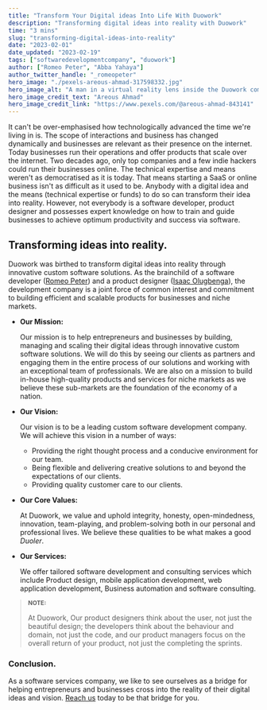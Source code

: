 ```yaml
---
title: "Transform Your Digital ideas Into Life With Duowork"
description: "Transforming digital ideas into reality with Duowork"
time: "3 mins"
slug: "transforming-digital-ideas-into-reality"
date: "2023-02-01"
date_updated: "2023-02-19"
tags: ["softwaredevelopmentcompany", "duowork"]
author: ["Romeo Peter", "Abba Yahaya"]
author_twitter_handle: "_romeopeter"
hero_image: "./pexels-areous-ahmad-317598332.jpg"
hero_image_alt: "A man in a virtual reality lens inside the Duowork company logo"
hero_image_credit_text: "Areous Ahmad"
hero_image_credit_link: "https://www.pexels.com/@areous-ahmad-843141"
---
```



It can't be over-emphasised how technologically advanced the time we're living in is. The scope of interactions and business has changed dynamically and businesses are relevant as their presence on the internet. Today businesses run their operations and offer products that scale over the internet. Two decades ago, only top companies and a few indie hackers could run their businesses online. The technical expertise and means weren't as democratised as it is today. That means starting a SaaS or online business isn't as difficult as it used to be. Anybody with a digital idea and the means (technical expertise or funds) to do so can transform their idea into reality. However, not everybody is a software developer, product designer and possesses expert knowledge on how to train and guide businesses to achieve optimum productivity and success via software.

## Transforming ideas into <span className="underline-color-green-light">reality</span>.

Duowork was birthed to transform digital ideas into reality through innovative custom software solutions. As the brainchild of a software developer (<a href="https://twitter.com/_romeopeter" rel="noopener">Romeo Peter</a>) and a product designer (<a href="https://twitter.com/Isaacolugbengai" rel="noopener">Isaac Olugbenga</a>), the development company is a joint force of common interest and commitment to building efficient and scalable products for businesses and niche markets.

- <span className="underline-color-green-light">**Our Mission:**</span>

  Our mission is to help entrepreneurs and businesses by building, managing and scaling their digital ideas through innovative custom software solutions. We will do this by seeing our clients as partners and engaging them in the entire process of our solutions and working with an exceptional team of professionals. We are also on a mission to build in-house high-quality products and services for niche markets as we believe these sub-markets are the foundation of the economy of a nation.

- <span className="underline-color-green-light">**Our Vision:**</span>

  Our vision is to be a leading custom software development company. We will achieve this vision in a number of ways:

  - Providing the right thought process and a conducive environment for our team.
  - Being flexible and delivering creative solutions to and beyond the expectations of our clients.
  - Providing quality customer care to our clients.

- <span className="underline-color-green-light">**Our Core Values:**</span>

  At Duowork, we value and uphold integrity, honesty, open-mindedness, innovation, team-playing, and problem-solving both in our personal and professional lives. We believe these qualities to be what makes a good _Duoler_.

- <span className="underline-color-green-light">**Our Services:**</span>

  We offer tailored software development and consulting services which include Product design, mobile application development, web application development, Business automation and software consulting.

> <small className="text-gray-400"><b>NOTE:</b></small>
> 
> At Duowork, Our product designers think about the user, not just the beautiful design; the developers think about the behaviour and domain, not just the code, and our product managers focus on the overall return of your product, not just the completing the sprints.

### Conclusion.

As a software services company, we like to see ourselves as a bridge for helping entrepreneurs and businesses cross into the reality of their digital ideas and vision. [Reach us](https://duowork.github.io/#contact-duowork) today to be that bridge for you.